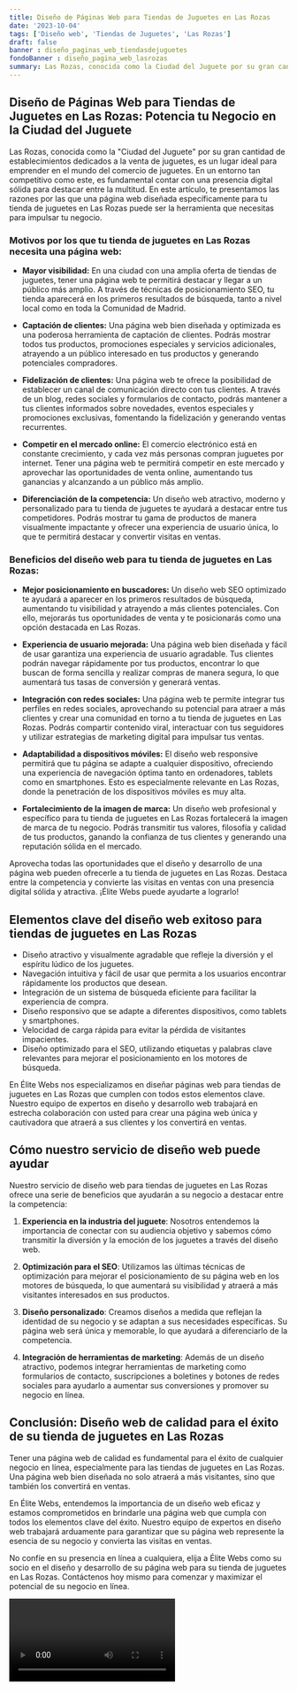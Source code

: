 ```yaml
---
title: Diseño de Páginas Web para Tiendas de Juguetes en Las Rozas
date: '2023-10-04'
tags: ['Diseño web', 'Tiendas de Juguetes', 'Las Rozas']
draft: false
banner : diseño_paginas_web_tiendasdejuguetes
fondoBanner : diseño_pagina_web_lasrozas
summary: Las Rozas, conocida como la Ciudad del Juguete por su gran cantidad de establecimientos dedicados a la venta de juguetes, es un lugar ideal para emprender en el mundo del comercio de juguetes. En un entorno tan competitivo como este, es fundamental contar con una presencia digital sólida para destacar entre la multitud. En este artículo, te presentamos las razones por las que una página web diseñada específicamente para tu tienda de juguetes en Las Rozas puede ser la herramienta que necesitas para impulsar tu negocio.
---
```


## **Diseño de Páginas Web para Tiendas de Juguetes en Las Rozas: Potencia tu Negocio en la Ciudad del Juguete**

Las Rozas, conocida como la "Ciudad del Juguete" por su gran cantidad de establecimientos dedicados a la venta de juguetes, es un lugar ideal para emprender en el mundo del comercio de juguetes. En un entorno tan competitivo como este, es fundamental contar con una presencia digital sólida para destacar entre la multitud. En este artículo, te presentamos las razones por las que una página web diseñada específicamente para tu tienda de juguetes en Las Rozas puede ser la herramienta que necesitas para impulsar tu negocio.

### **Motivos por los que tu tienda de juguetes en Las Rozas necesita una página web:**

- **Mayor visibilidad:** En una ciudad con una amplia oferta de tiendas de juguetes, tener una página web te permitirá destacar y llegar a un público más amplio. A través de técnicas de posicionamiento SEO, tu tienda aparecerá en los primeros resultados de búsqueda, tanto a nivel local como en toda la Comunidad de Madrid.

- **Captación de clientes:** Una página web bien diseñada y optimizada es una poderosa herramienta de captación de clientes. Podrás mostrar todos tus productos, promociones especiales y servicios adicionales, atrayendo a un público interesado en tus productos y generando potenciales compradores.

- **Fidelización de clientes:** Una página web te ofrece la posibilidad de establecer un canal de comunicación directo con tus clientes. A través de un blog, redes sociales y formularios de contacto, podrás mantener a tus clientes informados sobre novedades, eventos especiales y promociones exclusivas, fomentando la fidelización y generando ventas recurrentes.

- **Competir en el mercado online:** El comercio electrónico está en constante crecimiento, y cada vez más personas compran juguetes por internet. Tener una página web te permitirá competir en este mercado y aprovechar las oportunidades de venta online, aumentando tus ganancias y alcanzando a un público más amplio.

- **Diferenciación de la competencia:** Un diseño web atractivo, moderno y personalizado para tu tienda de juguetes te ayudará a destacar entre tus competidores. Podrás mostrar tu gama de productos de manera visualmente impactante y ofrecer una experiencia de usuario única, lo que te permitirá destacar y convertir visitas en ventas.

### **Beneficios del diseño web para tu tienda de juguetes en Las Rozas:**

- **Mejor posicionamiento en buscadores:** Un diseño web SEO optimizado te ayudará a aparecer en los primeros resultados de búsqueda, aumentando tu visibilidad y atrayendo a más clientes potenciales. Con ello, mejorarás tus oportunidades de venta y te posicionarás como una opción destacada en Las Rozas.

- **Experiencia de usuario mejorada:** Una página web bien diseñada y fácil de usar garantiza una experiencia de usuario agradable. Tus clientes podrán navegar rápidamente por tus productos, encontrar lo que buscan de forma sencilla y realizar compras de manera segura, lo que aumentará tus tasas de conversión y generará ventas.

- **Integración con redes sociales:** Una página web te permite integrar tus perfiles en redes sociales, aprovechando su potencial para atraer a más clientes y crear una comunidad en torno a tu tienda de juguetes en Las Rozas. Podrás compartir contenido viral, interactuar con tus seguidores y utilizar estrategias de marketing digital para impulsar tus ventas.

- **Adaptabilidad a dispositivos móviles:** El diseño web responsive permitirá que tu página se adapte a cualquier dispositivo, ofreciendo una experiencia de navegación óptima tanto en ordenadores, tablets como en smartphones. Esto es especialmente relevante en Las Rozas, donde la penetración de los dispositivos móviles es muy alta.

- **Fortalecimiento de la imagen de marca:** Un diseño web profesional y específico para tu tienda de juguetes en Las Rozas fortalecerá la imagen de marca de tu negocio. Podrás transmitir tus valores, filosofía y calidad de tus productos, ganando la confianza de tus clientes y generando una reputación sólida en el mercado.

Aprovecha todas las oportunidades que el diseño y desarrollo de una página web pueden ofrecerle a tu tienda de juguetes en Las Rozas. Destaca entre la competencia y convierte las visitas en ventas con una presencia digital sólida y atractiva. ¡Élite Webs puede ayudarte a lograrlo!

<GifSeo />

<Cta />

## Elementos clave del diseño web exitoso para tiendas de juguetes en Las Rozas

- Diseño atractivo y visualmente agradable que refleje la diversión y el espíritu lúdico de los juguetes.
- Navegación intuitiva y fácil de usar que permita a los usuarios encontrar rápidamente los productos que desean.
- Integración de un sistema de búsqueda eficiente para facilitar la experiencia de compra.
- Diseño responsivo que se adapte a diferentes dispositivos, como tablets y smartphones.
- Velocidad de carga rápida para evitar la pérdida de visitantes impacientes.
- Diseño optimizado para el SEO, utilizando etiquetas y palabras clave relevantes para mejorar el posicionamiento en los motores de búsqueda.

En Élite Webs nos especializamos en diseñar páginas web para tiendas de juguetes en Las Rozas que cumplen con todos estos elementos clave. Nuestro equipo de expertos en diseño y desarrollo web trabajará en estrecha colaboración con usted para crear una página web única y cautivadora que atraerá a sus clientes y los convertirá en ventas.

## Cómo nuestro servicio de diseño web puede ayudar

Nuestro servicio de diseño web para tiendas de juguetes en Las Rozas ofrece una serie de beneficios que ayudarán a su negocio a destacar entre la competencia:

1. **Experiencia en la industria del juguete**: Nosotros entendemos la importancia de conectar con su audiencia objetivo y sabemos cómo transmitir la diversión y la emoción de los juguetes a través del diseño web.

2. **Optimización para el SEO**: Utilizamos las últimas técnicas de optimización para mejorar el posicionamiento de su página web en los motores de búsqueda, lo que aumentará su visibilidad y atraerá a más visitantes interesados en sus productos.

3. **Diseño personalizado**: Creamos diseños a medida que reflejan la identidad de su negocio y se adaptan a sus necesidades específicas. Su página web será única y memorable, lo que ayudará a diferenciarlo de la competencia.

4. **Integración de herramientas de marketing**: Además de un diseño atractivo, podemos integrar herramientas de marketing como formularios de contacto, suscripciones a boletines y botones de redes sociales para ayudarlo a aumentar sus conversiones y promover su negocio en línea.

## Conclusión: Diseño web de calidad para el éxito de su tienda de juguetes en Las Rozas

Tener una página web de calidad es fundamental para el éxito de cualquier negocio en línea, especialmente para las tiendas de juguetes en Las Rozas. Una página web bien diseñada no solo atraerá a más visitantes, sino que también los convertirá en ventas.

En Élite Webs, entendemos la importancia de un diseño web eficaz y estamos comprometidos en brindarle una página web que cumpla con todos los elementos clave del éxito. Nuestro equipo de expertos en diseño web trabajará arduamente para garantizar que su página web represente la esencia de su negocio y convierta las visitas en ventas.

No confíe en su presencia en línea a cualquiera, elija a Élite Webs como su socio en el diseño y desarrollo de su página web para su tienda de juguetes en Las Rozas. Contáctenos hoy mismo para comenzar y maximizar el potencial de su negocio en línea.

<Video />

<CtaBot job='Tiendas de Juguetes' city='Las Rozas'/>

<Gmaps query='Las Rozas+españa+maps' />